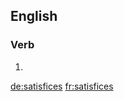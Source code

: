 
==English==

===Verb===
{{head|en|verb form}}

# {{en-third-person singular of|satisfice}}

[[de:satisfices]]
[[fr:satisfices]]